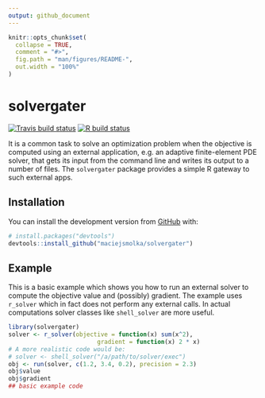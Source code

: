 ```yaml
---
output: github_document
---
```


<!-- README.md is generated from README.Rmd. Please edit that file -->

```r
knitr::opts_chunk$set(
  collapse = TRUE,
  comment = "#>",
  fig.path = "man/figures/README-",
  out.width = "100%"
)
```

# solvergater

<!-- badges: start -->
[![Travis build status](https://travis-ci.org/maciejsmolka/solvergater.svg?branch=master)](https://travis-ci.org/maciejsmolka/solvergater)
[![R build status](https://github.com/maciejsmolka/solvergater/workflows/R-CMD-check/badge.svg)](https://github.com/maciejsmolka/solvergater/actions)
<!-- badges: end -->

It is a common task to solve an optimization problem when the objective is computed 
using an external application, e.g. an adaptive finite-element PDE solver, that gets 
its input from the command line and writes its output to a number of files. 
The `solvergater` package provides a simple R gateway to such external apps.

## Installation

<!--
You can install the released version of solvergater from 
[CRAN](https://CRAN.R-project.org) with:
-->
<!--
``` r
install.packages("solvergater")
```
-->
<!--
And 
-->
You can install
the development version from [GitHub](https://github.com/) with:

``` r
# install.packages("devtools")
devtools::install_github("maciejsmolka/solvergater")
```
## Example

This is a basic example which shows you how to run an external solver to
compute the objective value and (possibly) gradient. The example uses
`r_solver` which in fact does not perform any external calls. In actual
computations solver classes like `shell_solver` are more useful.

```r
library(solvergater)
solver <- r_solver(objective = function(x) sum(x^2), 
                         gradient = function(x) 2 * x)
# A more realistic code would be:
# solver <- shell_solver("/a/path/to/solver/exec")
obj <- run(solver, c(1.2, 3.4, 0.2), precision = 2.3)
obj$value
obj$gradient
## basic example code
```


